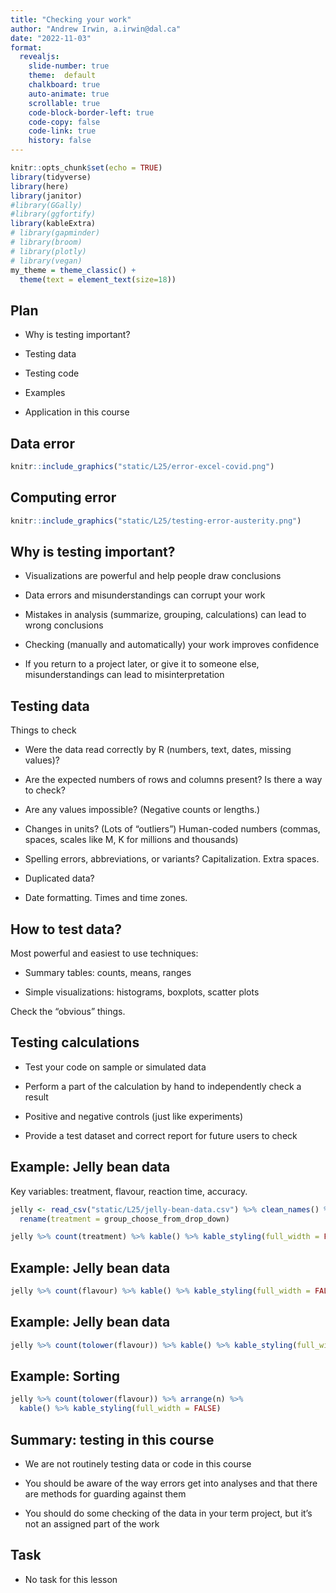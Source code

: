 ```yaml
---
title: "Checking your work"
author: "Andrew Irwin, a.irwin@dal.ca"
date: "2022-11-03"
format:
  revealjs:
    slide-number: true
    theme:  default
    chalkboard: true
    auto-animate: true
    scrollable: true
    code-block-border-left: true
    code-copy: false
    code-link: true
    history: false
---
```


```r
knitr::opts_chunk$set(echo = TRUE)
library(tidyverse)
library(here)
library(janitor)
#library(GGally)
#library(ggfortify)
library(kableExtra)
# library(gapminder)
# library(broom)
# library(plotly)
# library(vegan)
my_theme = theme_classic() + 
  theme(text = element_text(size=18))
```

## Plan

* Why is testing important?

* Testing data

* Testing code

* Examples

* Application in this course

## Data error

```r
knitr::include_graphics("static/L25/error-excel-covid.png")
```

## Computing error

```r
knitr::include_graphics("static/L25/testing-error-austerity.png")
```

## Why is testing important?

* Visualizations are powerful and help people draw conclusions

* Data errors and misunderstandings can corrupt your work

* Mistakes in analysis (summarize, grouping, calculations) can lead to wrong conclusions

* Checking (manually and automatically) your work improves confidence

* If you return to a project later, or give it to someone else, misunderstandings can lead to misinterpretation


## Testing data

Things to check

* Were the data read correctly by R (numbers, text, dates, missing values)?

* Are the expected numbers of rows and columns present? Is there a way to check?

* Are any values impossible? (Negative counts or lengths.)

* Changes in units? (Lots of "outliers") Human-coded numbers (commas, spaces, scales like M, K for millions and thousands)

* Spelling errors, abbreviations, or variants? Capitalization. Extra spaces.

* Duplicated data?

* Date formatting. Times and time zones.

## How to test data?

Most powerful and easiest to use techniques:

* Summary tables: counts, means, ranges

* Simple visualizations: histograms, boxplots, scatter plots

Check the "obvious" things.

## Testing calculations

* Test your code on sample or simulated data

* Perform a part of the calculation by hand to independently check a result

* Positive and negative controls (just like experiments)

* Provide a test dataset and correct report for future users to check

## Example: Jelly bean data

Key variables: treatment, flavour, reaction time, accuracy.

```r
jelly <- read_csv("static/L25/jelly-bean-data.csv") %>% clean_names() %>% filter(!is.na(flavour)) %>%
  rename(treatment = group_choose_from_drop_down)
```

```r
jelly %>% count(treatment) %>% kable() %>% kable_styling(full_width = FALSE)
```

## Example: Jelly bean data

```r
jelly %>% count(flavour) %>% kable() %>% kable_styling(full_width = FALSE)
```

## Example: Jelly bean data

```r
jelly %>% count(tolower(flavour)) %>% kable() %>% kable_styling(full_width = FALSE)
```

## Example: Sorting

```r
jelly %>% count(tolower(flavour)) %>% arrange(n) %>%
  kable() %>% kable_styling(full_width = FALSE)
```

## Summary: testing in this course

* We are not routinely testing data or code in this course

* You should be aware of the way errors get into analyses and that there are methods for guarding against them

* You should do some checking of the data in your term project, but it's not an assigned part of the work


## Task

* No task for this lesson




